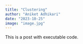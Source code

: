 ```yaml
---
title: "Clustering"
author: "Aniket Adhikari"
date: "2023-10-25"
image: "image.jpg"
---
```


This is a post with executable code.